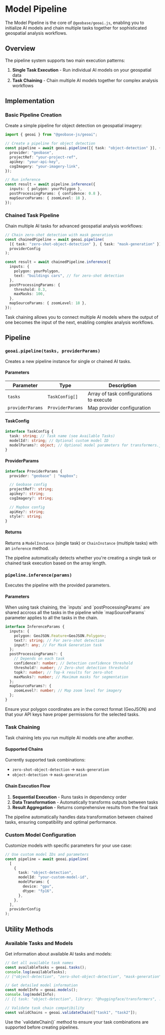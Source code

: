 
# Model Pipeline

The Model Pipeline is the core of `@geobase/geoai.js`, enabling you to initialize AI models and chain multiple tasks together for sophisticated geospatial analysis workflows.

## Overview

The pipeline system supports two main execution patterns:

1. **Single Task Execution** - Run individual AI models on your geospatial data
2. **Task Chaining** - Chain multiple AI models together for complex analysis workflows

## Implementation

### Basic Pipeline Creation

Create a simple pipeline for object detection on geospatial imagery:

```typescript
import { geoai } from "@geobase-js/geoai";

// Create a pipeline for object detection
const pipeline = await geoai.pipeline([{ task: "object-detection" }], {
  provider: "geobase",
  projectRef: "your-project-ref",
  apikey: "your-api-key",
  cogImagery: "your-imagery-link",
});

// Run inference
const result = await pipeline.inference({
  inputs: { polygon: yourPolygon },
  postProcessingParams: { confidence: 0.8 },
  mapSourceParams: { zoomLevel: 18 },
});
```

### Chained Task Pipeline

Chain multiple AI tasks for advanced geospatial analysis workflows:

```typescript
// Chain zero-shot detection with mask generation
const chainedPipeline = await geoai.pipeline(
  [{ task: "zero-shot-object-detection" }, { task: "mask-generation" }],
  providerConfig
);

const result = await chainedPipeline.inference({
  inputs: {
    polygon: yourPolygon,
    text: "buildings cars", // for zero-shot detection
  },
  postProcessingParams: {
    threshold: 0.3,
    maxMasks: 100,
  },
  mapSourceParams: { zoomLevel: 18 },
});
```

<Callout type="info" emoji="ℹ️">
  Task chaining allows you to connect multiple AI models where the output of one
  becomes the input of the next, enabling complex analysis workflows.
</Callout>

## Pipeline

### `geoai.pipeline(tasks, providerParams)`

Creates a new pipeline instance for single or chained AI tasks.

#### Parameters

| Parameter        | Type             | Description                             |
| ---------------- | ---------------- | --------------------------------------- |
| `tasks`          | `TaskConfig[]`   | Array of task configurations to execute |
| `providerParams` | `ProviderParams` | Map provider configuration              |

#### TaskConfig

```typescript
interface TaskConfig {
  task: string; // Task name (see Available Tasks)
  modelId?: string; // Optional custom model ID
  modelParams?: object; // Optional model parameters for transformers.js tasks
}
```

#### ProviderParams

```typescript
interface ProviderParams {
  provider: "geobase" | "mapbox";

  // Geobase config
  projectRef?: string;
  apikey?: string;
  cogImagery?: string;

  // Mapbox config
  apiKey?: string;
  style?: string;
}
```

#### Returns

Returns a `ModelInstance` (single task) or `ChainInstance` (multiple tasks) with an `inference` method.

<Callout type="info" emoji="ℹ️">
  The pipeline automatically detects whether you're creating a single task or
  chained task execution based on the array length.
</Callout>

### `pipeline.inference(params)`

Executes the pipeline with the provided parameters.

#### Parameters

<Callout type="info" emoji="ℹ️">
  When using task chaining, the `inputs` and `postProcessingParams` are shared
  accross all the tasks in the pipeline while `mapSourceParams` parameter
  applies to all the tasks in the chain.
</Callout>

```typescript
interface InferenceParams {
  inputs: {
    polygon: GeoJSON.Feature<GeoJSON.Polygon>;
    text?: string; // For zero-shot detection
    input?: any; // For Mask Generation task
  };
  postProcessingParams?: {
    // Depends on each task
    confidence?: number; // Detection confidence threshold
    threshold?: number; // Zero-shot detection threshold
    topk?: number; // Top-k results for zero-shot
    maxMasks?: number; // Maximum masks for segmentation
  };
  mapSourceParams?: {
    zoomLevel?: number; // Map zoom level for imagery
  };
}
```

<Callout type="warning" emoji="⚠️">
  Ensure your polygon coordinates are in the correct format (GeoJSON) and that
  your API keys have proper permissions for the selected tasks.
</Callout>

### Task Chaining

Task chaining lets you run multiple AI models one after another.

#### Supported Chains

Currently supported task combinations:

- `zero-shot-object-detection` → `mask-generation`
- `object-detection` → `mask-generation`

#### Chain Execution Flow

1. **Sequential Execution** - Runs tasks in dependency order
2. **Data Transformation** - Automatically transforms outputs between tasks
3. **Result Aggregation** - Returns comprehensive results from the final task

<Callout type="info" emoji="ℹ️">
  The pipeline automatically handles data transformation between chained tasks,
  ensuring compatibility and optimal performance.
</Callout>

### Custom Model Configuration

Customize models with specific parameters for your use case:

```typescript
// Use custom model IDs and parameters
const pipeline = await geoai.pipeline(
  [
    {
      task: "object-detection",
      modelId: "your-custom-model-id",
      modelParams: {
        device: "gpu",
        dtype: "fp16",
      },
    },
  ],
  providerConfig
);
```

## Utility Methods

### Available Tasks and Models

Get information about available AI tasks and models:

```typescript
// Get all available task names
const availableTasks = geoai.tasks();
console.log(availableTasks);
// ["object-detection", "zero-shot-object-detection", "mask-generation", ...]

// Get detailed model information
const modelInfo = geoai.models();
console.log(modelInfo);
// [{ task: "object-detection", library: "@huggingface/transformers", ... }]

// Validate task chain compatibility
const validChains = geoai.validateChain(["task1", "task2"]);
```

<Callout type="info" emoji="ℹ️">
  Use the `validateChain()` method to ensure your task combinations are
  supported before creating pipelines.
</Callout>
